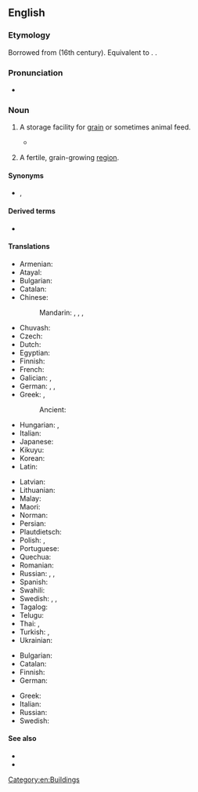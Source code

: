 ==English==
{{wikipedia}}

===Etymology===
{{PIE root|en|ǵerh₂}}
Borrowed from {{bor|en|la|grānārium}} (16th century). Equivalent to {{suffix|en|grain|ary}}. {{doublet|en|garner}}.

===Pronunciation===
* {{IPA|en|/ˈɡɹænəɹi/}}

===Noun===
{{en-noun|granaries|granarys|pl2qual=obsolete}}

# {{lb|en|agriculture}} A storage facility for [[grain]] or sometimes animal feed.
#* {{quote-book|en|year=1837| year_published= 1977 |page=237|title= {{w|Mauprat}} |author= {{w|George Sand}}|trans=Stanley Young|publisher=Cassandra Editions|url= https://books.google.co.nz/books?id=NTTeAwAAQBAJ |isbn= 9780897338677 |passage= For a long time the dormouse and polecat had seemed to him overfeeble enemies for his restless valour, even as the '''granary''' floor seemed to afford too narrow a field. Every day he read the papers of the previous day in the servants' hall of the houses he visited, and it appeared to him that this war in America, which was hailed as the awakening of the spirit of liberty and justice in the New World, ought to produce a revolution in France.}}
# {{lb|en|figuratively}} A fertile, grain-growing [[region]].

====Synonyms====
* {{sense|fertile region}} {{l|en|breadbasket}}, {{l|en|rice bowl}}

====Derived terms====
* {{l|en|granary bread}}

====Translations====
{{trans-top|storage facility}}
* Armenian: {{t+|hy|ամբար}}
* Atayal: {{t|tay|khu}}
* Bulgarian: {{t+|bg|хамбар|m|sc=Cyrl}}
* Catalan: {{t+|ca|graner}}
* Chinese:
*: Mandarin: {{t|cmn|筒倉|sc=Hani}}, {{t|cmn|筒仓|tr=tǒngcāng|sc=Hani}}, {{t+|cmn|糧倉|sc=Hani}}, {{t+|cmn|粮仓|tr=liángcāng|sc=Hani}}
* Chuvash: {{t|cv|ампар}}
* Czech: {{t|cs|sýpka|f}}
* Dutch: {{t+|nl|graanschuur}}
* Egyptian: {{t-egy|mẖr|h=m-a:Xr-r:pr}}
* Finnish: {{t+|fi|aitta}}
* French: {{t+|fr|grenier|m}}
* Galician: {{t+|gl|hórreo|m}}, {{t+|gl|celeiro|m}}
* German: {{t+|de|Getreidespeicher|m}}, {{t|de|Kornhaus|n}}, {{t+|de|Kornspeicher|m}}
* Greek: {{t+|el|σιταποθήκη|m}}, {{t+|el|σιτοβολώνας|m}}
*: Ancient: {{t|grc|σιτοθήκη|f}}
* Hungarian: {{t+|hu|magtár}}, {{t+|hu|hombár}}
* Italian: {{t+|it|granaio}}
* Japanese: {{t+|ja|穀倉|tr=こくそう, kokusō|sc=Jpan}}
* Kikuyu: {{t|ki|ikũmbĩ|c5}}
* Korean: {{t+|ko|곡창}}
* Latin: {{t|la|grānārium|n}}
{{trans-mid}}
* Latvian: {{t|lv|klēts|f}}
* Lithuanian: {{t|lt|klė́tis|f}}
* Malay: {{t|ms|jelapang}}
* Maori: {{t|mi|pātaka pata}}
* Norman: {{t|nrf|grain'nie|f}}
* Persian: {{t+|fa|انبار|tr=ambâr}}
* Plautdietsch: {{t|pdt|Spikja|m}}
* Polish: {{t+|pl|spichlerz|m}}, {{t+|pl|spichrz|m}}
* Portuguese: {{t+|pt|celeiro|m}}
* Quechua: {{t|qu|pirwa}}
* Romanian: {{t+|ro|grânar}}
* Russian: {{t+|ru|зернохрани́лище|n}}, {{t+|ru|амба́р|m}}, {{t+|ru|жи́тница|f}}
* Spanish: {{t+|es|granero|m}}
* Swahili: {{t+|sw|ghala}}
* Swedish: {{t|sv|spannmålsmagasin|n}}, {{t|sv|sädesmagasin|n}}, {{t+|sv|kornbod|c}}
* Tagalog: {{t|tl|kamalig}}
* Telugu: {{t+|te|కోష్ఠము}}
* Thai: {{t+|th|ยุ้ง}}, {{t+|th|ฉาง}}
* Turkish: {{t|tr|hububat ambarı}}, {{t+|tr|tahıl ambarı}}
* Ukrainian: {{t|uk|шпіхлі́р|m}}
{{trans-bottom}}

{{trans-top|fertile, grain-growing region}}
* Bulgarian: {{t+|bg|житница|f|sc=Cyrl}}
* Catalan: {{t+|ca|graner|m}}
* Finnish: {{t+|fi|vilja-aitta}}
* German: {{t+|de|Kornkammer|f}}
{{trans-mid}}
* Greek: {{t+|el|σιτοβολώνας|m}}
* Italian: {{t+|it|granaio|m}}
* Russian: {{t+|ru|жи́тница|f}}
* Swedish: {{t+|sv|kornbod|c}}
{{trans-bottom}}

====See also====
* {{l|en|silo}}
* {{l|en|grain elevator}}

[[Category:en:Buildings]]